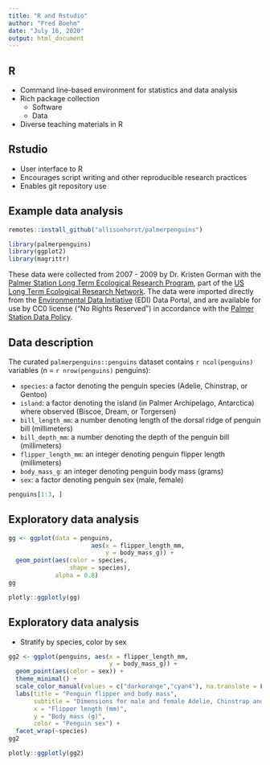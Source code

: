 ```yaml
---
title: "R and Rstudio"
author: "Fred Boehm"
date: "July 16, 2020"
output: html_document
---
```



## R 

- Command line-based environment for statistics and data analysis  
- Rich package collection  
  - Software  
  - Data  
- Diverse teaching materials in R  



## Rstudio

- User interface to R  
- Encourages script writing and other reproducible research practices  
- Enables git repository use  



## Example data analysis

```r
remotes::install_github("allisonhorst/palmerpenguins")
```

```r
library(palmerpenguins)
library(ggplot2)
library(magrittr)
```


::: notes

These data were collected from 2007 - 2009 by Dr. Kristen Gorman with the [Palmer Station Long Term Ecological Research Program](https://pal.lternet.edu/), part of the [US Long Term Ecological Research Network](https://lternet.edu/). The data were imported directly from the [Environmental Data Initiative](https://environmentaldatainitiative.org/) (EDI) Data Portal, and are available for use by CC0 license ("No Rights Reserved") in accordance with the [Palmer Station Data Policy](https://pal.lternet.edu/data/policies). 

:::

## Data description

The curated `palmerpenguins::penguins` dataset contains `r ncol(penguins)` variables (n = `r nrow(penguins)` penguins):



::: notes

-   `species`: a factor denoting the penguin species (Adelie, Chinstrap, or Gentoo)
-   `island`: a factor denoting the island (in Palmer Archipelago, Antarctica) where observed (Biscoe, Dream, or Torgersen)
-   `bill_length_mm`: a number denoting length of the dorsal ridge of penguin bill (millimeters)
-   `bill_depth_mm`: a number denoting the depth of the penguin bill (millimeters)
-   `flipper_length_mm`: an integer denoting penguin flipper length (millimeters)
-   `body_mass_g`: an integer denoting penguin body mass (grams)
-   `sex`: a factor denoting penguin sex (male, female)

:::


```r
penguins[1:3, ]
```

## Exploratory data analysis

```r
gg <- ggplot(data = penguins, 
                       aes(x = flipper_length_mm,
                           y = body_mass_g)) +
  geom_point(aes(color = species, 
                 shape = species),
             alpha = 0.8)
gg
```

```r
plotly::ggplotly(gg)
```


## Exploratory data analysis

- Stratify by species, color by sex

```r
gg2 <- ggplot(penguins, aes(x = flipper_length_mm,
                            y = body_mass_g)) +
  geom_point(aes(color = sex)) +
  theme_minimal() +
  scale_color_manual(values = c("darkorange","cyan4"), na.translate = FALSE) +
  labs(title = "Penguin flipper and body mass",
       subtitle = "Dimensions for male and female Adelie, Chinstrap and Gentoo Penguins at Palmer Station LTER",
       x = "Flipper length (mm)",
       y = "Body mass (g)",
       color = "Penguin sex") +
  facet_wrap(~species)
gg2
```


```r
plotly::ggplotly(gg2)
```
